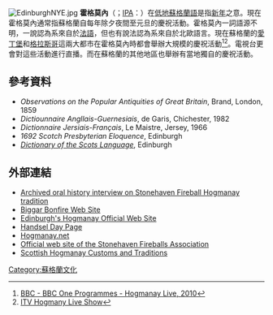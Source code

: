 [[File:EdinburghNYE.jpg|thumb]]
'''霍格莫內'''（{{lang-sco|Hogmanay}}；[[IPA|IPA]]：{{IPA|[ˌhɔɡməˈneː]|lang}}）在[[低地蘇格蘭語|低地蘇格蘭語]]是指[[新年|新年]]之意。現在霍格莫內通常指蘇格蘭自每年除夕夜間至元旦的慶祝活動。霍格莫內一詞語源不明，一說認為系來自於[[法語|法語]]，但也有說法認為系來自於北歐語言。現在蘇格蘭的[[愛丁堡|愛丁堡]]和[[格拉斯哥|格拉斯哥]]這兩大都市在霍格莫內時都會舉辦大規模的慶祝活動<ref>[http://www.bbc.co.uk/programmes/b00wv59k BBC - BBC One Programmes - Hogmanay Live, 2010]</ref><ref>[http://www.aboutaberdeen.com/itvhogmanaylive.php ITV Hogmany Live Show]</ref>。電視台更會對這些活動進行直播。而在蘇格蘭的其他地區也舉辦有當地獨自的慶祝活動。
==參考資料==
{{Reflist}}
*''Observations on the Popular Antiquities of Great Britain'', Brand, London, 1859
*''Dictiounnaire Angllais-Guernesiais'', de Garis, Chichester, 1982
*''Dictionnaire Jersiais-Français'', Le Maistre, Jersey, 1966
*''1692 Scotch Presbyterian Eloquence'', Edinburgh
*''[[Dictionary_of_the_Scots_Language|Dictionary of the Scots Language]]'', Edinburgh
==外部連結==
*[https://web.archive.org/web/20120308131251/http://collections.mun.ca/cdm4/item_viewer.php?CISOROOT=%2Fich_bonfire&CISOPTR=14&CISOBOX=1&REC=1 Archived oral history interview on Stonehaven Fireball Hogmanay tradition]
*[http://www.biggarbonfire.org.uk/ Biggar Bonfire Web Site]
*[https://web.archive.org/web/20120802082650/http://www.edinburghshogmanay.org/ Edinburgh's Hogmanay Official Web Site]
*[http://www.thebookofdays.com/months/jan/4.htm Handsel Day Page]
*[http://www.hogmanay.net/ Hogmanay.net]
*[https://web.archive.org/web/20160721001726/http://stonehavenfireballs.co.uk/ Official web site of the Stonehaven Fireballs Association]
*[http://www.aboutaberdeen.com/hogmanaycustoms.php Scottish Hogmanay Customs and Traditions]
[[Category:蘇格蘭文化|Category:蘇格蘭文化]]